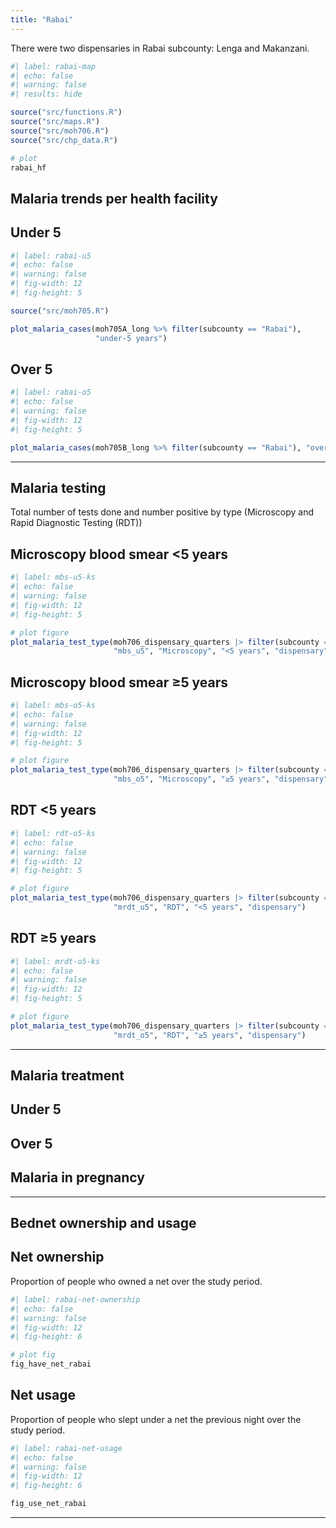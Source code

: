 ```yaml
---
title: "Rabai"
---
```


There were two dispensaries in Rabai subcounty: Lenga and Makanzani.

```r
#| label: rabai-map
#| echo: false
#| warning: false
#| results: hide

source("src/functions.R")
source("src/maps.R")
source("src/moh706.R")
source("src/chp_data.R")

# plot
rabai_hf
```

## Malaria trends per health facility

::: panel-tabset
## Under 5

```r
#| label: rabai-u5
#| echo: false
#| warning: false
#| fig-width: 12
#| fig-height: 5

source("src/moh705.R")

plot_malaria_cases(moh705A_long %>% filter(subcounty == "Rabai"), 
                   "under-5 years")
```

## Over 5

```r
#| label: rabai-o5
#| echo: false
#| warning: false
#| fig-width: 12
#| fig-height: 5

plot_malaria_cases(moh705B_long %>% filter(subcounty == "Rabai"), "over-5 years")

```
:::

------------------------------------------------------------------------



## Malaria testing
Total number of tests done and number positive by type (Microscopy and Rapid Diagnostic Testing (RDT))

::: panel-tabset
## Microscopy blood smear <5 years
```r
#| label: mbs-u5-ks
#| echo: false
#| warning: false
#| fig-width: 12
#| fig-height: 5

# plot figure
plot_malaria_test_type(moh706_dispensary_quarters |> filter(subcounty == "Rabai"), 
                       "mbs_u5", "Microscopy", "<5 years", "dispensary")
```

## Microscopy blood smear ≥5 years

```r
#| label: mbs-o5-ks
#| echo: false
#| warning: false
#| fig-width: 12
#| fig-height: 5

# plot figure
plot_malaria_test_type(moh706_dispensary_quarters |> filter(subcounty == "Rabai"), 
                       "mbs_o5", "Microscopy", "≥5 years", "dispensary")
```

## RDT <5 years
```r
#| label: rdt-o5-ks
#| echo: false
#| warning: false
#| fig-width: 12
#| fig-height: 5

# plot figure
plot_malaria_test_type(moh706_dispensary_quarters |> filter(subcounty == "Rabai"), 
                       "mrdt_u5", "RDT", "<5 years", "dispensary")
```

## RDT ≥5 years
```r
#| label: mrdt-o5-ks
#| echo: false
#| warning: false
#| fig-width: 12
#| fig-height: 5

# plot figure
plot_malaria_test_type(moh706_dispensary_quarters |> filter(subcounty == "Rabai"), 
                       "mrdt_o5", "RDT", "≥5 years", "dispensary")
```

:::

------------------------------------------------------------------------


## Malaria treatment

::: panel-tabset
## Under 5

## Over 5

## Malaria in pregnancy
:::

------------------------------------------------------------------------

## Bednet ownership and usage

::: panel-tabset
## Net ownership

Proportion of people who owned a net over the study period.

```r
#| label: rabai-net-ownership
#| echo: false
#| warning: false
#| fig-width: 12
#| fig-height: 6

# plot fig
fig_have_net_rabai
```

## Net usage

Proportion of people who slept under a net the previous night over the study period.

```r
#| label: rabai-net-usage
#| echo: false
#| warning: false
#| fig-width: 12
#| fig-height: 6

fig_use_net_rabai
```
:::

------------------------------------------------------------------------
